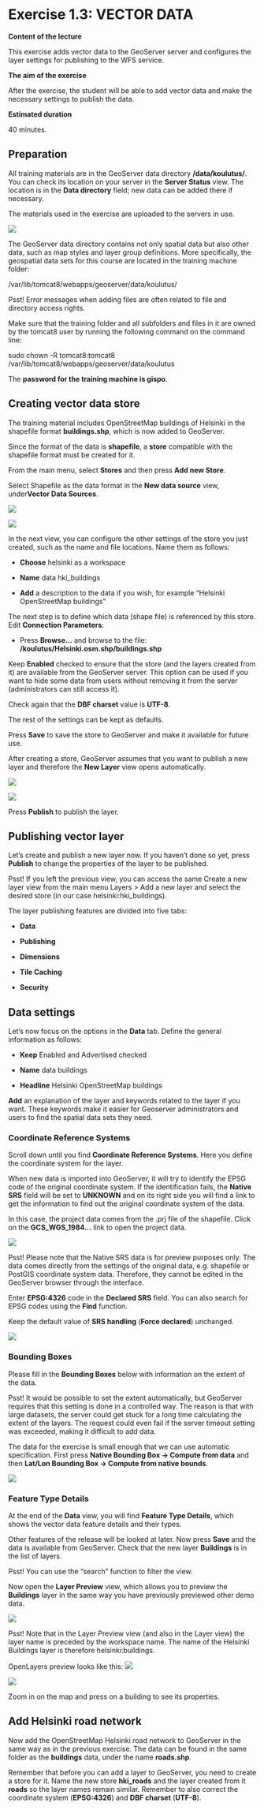 # Exercise 1.3: VECTOR DATA

**Content of the lecture**

This exercise adds vector data to the GeoServer server and configures the layer settings for publishing to the WFS service.

**The aim of the exercise**

After the exercise, the student will be able to add vector data and make the necessary settings to publish the data.

**Estimated duration**

40 minutes.

## **Preparation**

All training materials are in the GeoServer data directory **/data/koulutus/**. You can check its location on your server in the **Server Status** view. The location is in the **Data directory** field; new data can be added there if necessary. 

The materials used in the exercise are uploaded to the servers in use.

![](img/harjoitus_3/image1.png)

The GeoServer data directory contains not only spatial data but also other data, such as map styles and layer group definitions. More specifically, the geospatial data sets for this course are located in the training machine folder: 

::: note-box
/var/lib/tomcat8/webapps/geoserver/data/koulutus/
:::

::: hint-box
Psst! Error messages when adding files are often related to file and directory access rights.
:::

Make sure that the training folder and all subfolders and files in it are owned by the tomcat8 user by running the following command on the command line:

::: commandline-box
sudo chown -R tomcat8:tomcat8 /var/lib/tomcat8/webapps/geoserver/data/koulutus
:::

The **password for the training machine is gispo**.

## **Creating vector data store**

The training material includes OpenStreetMap buildings of Helsinki in the shapefile format **buildings.shp**, which is now added to GeoServer.

Since the format of the data is **shapefile**, a **store** compatible with the shapefile format must be created for it.

From the main menu, select **Stores** and then press **Add new Store**.

Select Shapefile as the data format in the **New data source** view, under**Vector Data Sources**.

![](img/harjoitus_3/image2.png)

![](img/harjoitus_3/image3.2.png)

In the next view, you can configure the other settings of the store you just created, such as the name and file locations. Name them as follows:

-   **Choose** helsinki as a workspace

-   **Name** data hki_buildings

-   **Add** a description to the data if you wish, for example "Helsinki OpenStreetMap buildings"

The next step is to define which data (shape file) is referenced by this store. Edit **Connection Parameters**:

-   Press **Browse...** and browse to the file: **/koulutus/Helsinki.osm.shp/buildings.shp**

Keep **Enabled** checked to ensure that the store (and the layers created from it) are available from the GeoServer server. This option can be used if you want to hide some data from users without removing it from the server (administrators can still access it).

Check again that the **DBF charset** value is **UTF-8**.

The rest of the settings can be kept as defaults.

Press **Save** to save the store to GeoServer and make it available for future use.

After creating a store, GeoServer assumes that you want to publish a new layer and therefore the **New Layer** view opens automatically.

![](img/harjoitus_3/image4.2.png)

![](img/harjoitus_3/image5.png)

Press **Publish** to publish the layer.

## **Publishing vector layer**

Let's create and publish a new layer now. If you haven't done so yet, press **Publish** to change the properties of the layer to be published.

::: hint-box
Psst! If you left the previous view, you can access the same Create a new layer view from the main menu Layers \> Add a new layer and select the desired store (in our case helsinki:hki_buildings).
:::

The layer publishing features are divided into five tabs:

-   **Data**

-   **Publishing**

-   **Dimensions**

-   **Tile Caching**

-   **Security**

## **Data settings**

Let's now focus on the options in the **Data** tab. Define the general information as follows:

-   **Keep** Enabled and Advertised checked

-   **Name** data buildings

-   **Headline** Helsinki OpenStreetMap buildings

**Add** an explanation of the layer and keywords related to the layer if you want. These keywords make it easier for Geoserver administrators and users to find the spatial data sets they need.

### **Coordinate Reference Systems**

Scroll down until you find **Coordinate Reference Systems**. Here you define the coordinate system for the layer.

When new data is imported into GeoServer, it will try to identify the EPSG code of the original coordinate system. If the identification fails, the **Native SRS** field will be set to **UNKNOWN** and on its right side you will find a link to get the information to find out the original coordinate system of the data.

In this case, the project data comes from the .prj file of the shapefile. Click on the **GCS_WGS_1984...** link to open the project data.

![](img/harjoitus_3/image6.png)

::: hint-box
Psst! Please note that the Native SRS data is for preview purposes only. The data comes directly from the settings of the original data, e.g. shapefile or PostGIS coordinate system data. Therefore, they cannot be edited in the GeoServer browser through the interface.
:::

Enter **EPSG:4326** code in the **Declared SRS** field. You can also search for EPSG codes using the **Find** function.

Keep the default value of **SRS handling** (**Force declared**) unchanged.

![](img/harjoitus_3/image7.png)

### **Bounding Boxes**

Please fill in the **Bounding Boxes** below with information on the extent of the data.

::: hint-box
Psst! It would be possible to set the extent automatically, but GeoServer requires that this setting is done in a controlled way. The reason is that with large datasets, the server could get stuck for a long time calculating the extent of the layers. The request could even fail if the server timeout setting was exceeded, making it difficult to add data.
:::

The data for the exercise is small enough that we can use automatic specification. First press **Native Bounding Box → Compute from data** and then **Lat/Lon Bounding Box → Compute from native bounds**.

![](img/harjoitus_3/image8.png)

### **Feature Type Details**

At the end of the **Data** view, you will find **Feature Type Details**, which shows the vector data feature details and their types.

Other features of the release will be looked at later. Now press **Save** and the data is available from GeoServer. Check that the new layer **Buildings** is in the list of layers.

::: hint-box
Psst! You can use the "search" function to filter the view.
:::

Now open the **Layer Preview** view, which allows you to preview the **Buildings** layer in the same way you have previously previewed other demo data.

![](img/harjoitus_3/image9.jpg)

::: hint-box
Psst! Note that in the Layer Preview view (and also in the Layer view) the layer name is preceded by the workspace name. The name of the Helsinki Buildings layer is therefore helsinki:buildings.
:::

OpenLayers preview looks like this: ![](img/harjoitus_3/image10.2.png)

![](img/harjoitus_3/image11.png)

Zoom in on the map and press on a building to see its properties.

## **Add Helsinki road network**

Now add the OpenStreetMap Helsinki road network to GeoServer in the same way as in the previous exercise. The data can be found in the same folder as the **buildings** data, under the name **roads.shp**.

Remember that before you can add a layer to GeoServer, you need to create a store for it. Name the new store **hki_roads** and the layer created from it **roads** so the layer names remain similar. Remember to also correct the coordinate system (**EPSG:4326**) and **DBF charset** (**UTF-8**).
